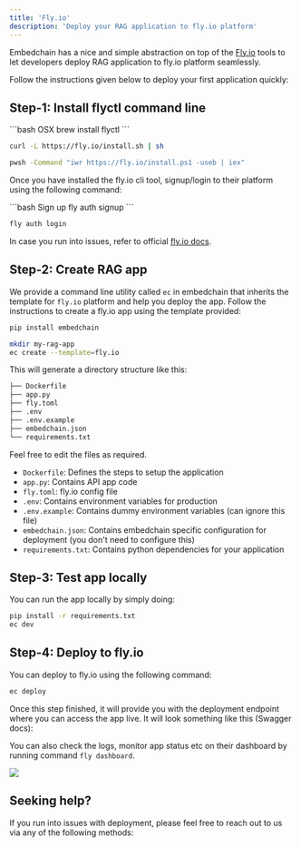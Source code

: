 ---
title: 'Fly.io'
description: 'Deploy your RAG application to fly.io platform'
---

Embedchain has a nice and simple abstraction on top of the [Fly.io](https://fly.io/) tools to let developers deploy RAG application to fly.io platform seamlessly. 

Follow the instructions given below to deploy your first application quickly:


## Step-1: Install flyctl command line

<CodeGroup>
```bash OSX
brew install flyctl
```

```bash Linux
curl -L https://fly.io/install.sh | sh
```

```bash Windows
pwsh -Command "iwr https://fly.io/install.ps1 -useb | iex"
```
</CodeGroup>

Once you have installed the fly.io cli tool, signup/login to their platform using the following command:

<CodeGroup>
```bash Sign up
fly auth signup
```

```bash Sign in
fly auth login
```
</CodeGroup>

In case you run into issues, refer to official [fly.io docs](https://fly.io/docs/hands-on/install-flyctl/).

## Step-2: Create RAG app

We provide a command line utility called `ec` in embedchain that inherits the template for `fly.io` platform and help you deploy the app. Follow the instructions to create a fly.io app using the template provided:

```bash Install embedchain
pip install embedchain
```

```bash Create application
mkdir my-rag-app
ec create --template=fly.io
```

This will generate a directory structure like this:

```bash
├── Dockerfile
├── app.py
├── fly.toml
├── .env
├── .env.example
├── embedchain.json
└── requirements.txt
```

Feel free to edit the files as required.
- `Dockerfile`: Defines the steps to setup the application
- `app.py`: Contains API app code
- `fly.toml`: fly.io config file
- `.env`: Contains environment variables for production
- `.env.example`: Contains dummy environment variables (can ignore this file)
- `embedchain.json`: Contains embedchain specific configuration for deployment (you don't need to configure this)
- `requirements.txt`: Contains python dependencies for your application

## Step-3: Test app locally

You can run the app locally by simply doing:

```bash Run locally
pip install -r requirements.txt
ec dev
```

## Step-4: Deploy to fly.io

You can deploy to fly.io using the following command:
```bash Deploy app
ec deploy
```

Once this step finished, it will provide you with the deployment endpoint where you can access the app live. It will look something like this (Swagger docs):

You can also check the logs, monitor app status etc on their dashboard by running command `fly dashboard`.

<img src="/images/fly_io.png" />

## Seeking help?

If you run into issues with deployment, please feel free to reach out to us via any of the following methods:

<Snippet file="get-help.mdx" />
